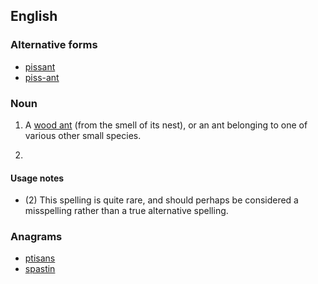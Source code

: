 ==English==

===Alternative forms===
* [[pissant]]
* [[piss-ant]]

===Noun===
{{en-noun|head=[[piss]] [[ant]]}}

# A [[wood ant]] (from the smell of its nest), or an ant belonging to one of various other small species.
# {{context|rare|lang=en}} {{alternative spelling of|pissant}}

====Usage notes====
* (2) This spelling is quite rare, and should perhaps be considered a misspelling rather than a true alternative spelling.

===Anagrams===
* [[ptisans#English|ptisans]]
* [[spastin#English|spastin]]